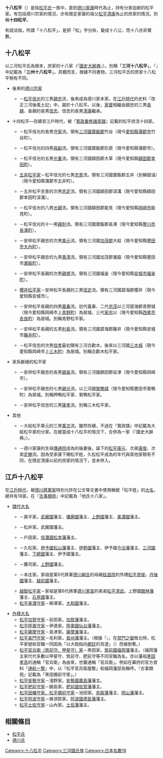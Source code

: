 '''十八松平'''（{{jp|j=十八松平|hg=じゅうはちまつだいら|rm=Jūhachimatsudaira|lead=yes}}）是指[[松平氏|松平氏]]一族中，直到[[德川家康|德川家康]]時代為止，持有分家血脈的松平家。有包括德川宗家的情況，亦有限定家康的祖父[[松平清康|松平清康]]為止的庶家的情況。別稱'''十四松平'''。

有說法指，所謂「十八松平」，是把「松」字分拆，變成十八公，而十八亦非實數。

== 十八松平 ==
以三河松平氏為根本，庶家的十八家（『[[國史大辭典_(昭和時代)|國史大辭典]]』）。別稱「'''三河十八松平'''」。『{{tsl|ja|改正三河後風土記}}』中記載為「'''三州十八松平'''」。具體而言，根據不同書物，三河松平氏的庶家十八松平稍有不同。

*後來的[[德川宗家|德川宗家]]
**{{tsl|ja|安祥松平家}}－[[松平信光|松平信光]]的三男[[松平親忠|親忠]]流，後來成為德川家本家。在[[江戶時代|江戶時代]]的史料『改正三河後風土記』中，屬於十八松平。以後，[[家督|家督]]相繼由親忠的三男[[松平長親|長親]]、長親的長男[[松平信忠|信忠]]、信忠的長男[[松平清康|清康]]繼承。

*十四松平—存續至江戶時代，被『[[寬政重修諸家譜|寬政重修諸家譜]]』記載的松平庶流十四家。
**{{tsl|ja|竹谷松平家}}－松平信光的長男[[松平守家|守家]]流。領有[[三河國|三河國]][[寶飯郡|寶飯郡]]竹谷（現今[[愛知縣|愛知縣]][[蒲郡市|蒲郡市]]竹谷町）。
**{{tsl|ja|形原松平家}}－松平信光的四男[[松平與副|與副]]流。領有三河國寶飯郡形原（現今愛知縣蒲郡市{{tsl|ja|形原町}}）。
**{{tsl|ja|大草松平家}}－松平信光的五男[[松平光重_(大草松平家)|光重]]流。領有三河國額田郡大草（現今愛知縣[[額田郡|額田郡]][[幸田町|幸田町]]）。
**[[五井松平家|五井松平家]]－松平信光的七男[[松平忠景|忠景]]流。領有三河國寶飯郡五井（別稱御油）（現今愛知縣蒲郡市五井町）。
**{{tsl|ja|深溝松平家}}－五井松平忠景的次男[[松平忠定|忠定]]流。領有三河國額田郡深溝（現今愛知縣額田郡幸田町深溝）。
**{{tsl|ja|能見松平家}}－松平信光的八男[[松平光親|光親]]流。領有三河國額田郡能見（現今愛知縣[[岡崎市|岡崎市]]能見町）。
**{{tsl|ja|長澤松平家|長澤松平家}}－松平信光的十一男[[松平親則|親則]]流。領有三河國寶飯郡長澤（現今愛知縣[[豐川市|豐川市]][[長澤町|長澤町]]）。
**{{tsl|ja|大給松平家}}－安祥松平親忠的次男[[松平乘元|乘元]]流。領有三河國[[加茂郡|加茂郡]]大給（現今愛知縣[[豐田市|豐田市]][[大內町|大內町]]）。
**{{tsl|ja|滝脇松平家|瀧脇松平家}}－安祥松平親忠的九男[[松平乘清|乘清]]流。領有三河國加茂郡瀧脇（現今愛知縣豐田市[[瀧脇町|瀧脇町]]）。
**{{tsl|ja|福釜松平家}}－安祥松平長親的次男[[松平親盛|親盛]]流。領有三河國{{tsl|ja|碧海郡}}福釜（現今愛知縣[[安城市_(日本)|安城市]][[福釜町|福釜町]]）。
**[[櫻井松平家|櫻井松平家]]－安祥松平長親的三男[[松平信定|信定]]流。領有三河國碧海郡櫻井（現今愛知縣安城市{{tsl|ja|桜井町|櫻井町}}）。
**{{tsl|ja|東条松平家|東條松平家}}－安祥松平長親的四男[[松平義春|義春]]流。初代義春、二代[[松平忠茂|忠茂]]以三河碧海郡青野城（現今愛知縣岡崎市上[[青野町|青野町]]）為居城，三代[[松平家忠|家忠]]以{{tsl|ja|東条城|東條城}}（現今愛知縣[[西尾市|西尾市]][[吉良町|吉良町]]）為居城。別稱青野松平家。
**{{tsl|ja|藤井松平家}}－安祥松平長親的五男[[松平利長|利長]]流。領有三河國碧海郡藤井（現今愛知縣安城市[[藤井町|藤井町]]）。
**{{tsl|ja|三木松平家}}－松平信忠的次男[[松平信孝_(戰國時代)|信孝]]最初領有三河合歡木。後來以三河國[[三木城|三木城]]（現今愛知縣岡崎市上[[三木町|三木町]]）為居城。別稱合歡木松平家。

*家系斷絕的松平家
**{{tsl|ja|岩津松平家}}－安祥松平親忠的長男[[松平親長_(岩津家)|親長]]流。領有三河國額田郡岩津（現今愛知縣岡崎市{{tsl|ja|岩津町}}）。
**{{tsl|ja|西福釜松平家}}－安祥松平親忠的七男[[松平親光|親光]]流。以三河國[[鴛鴨城|鴛鴨城]]（現今愛知縣豐田市鴛鴨町）為居城。別稱押鴨松平家、鴛鴨松平家。
**{{tsl|ja|鵜殿松平家}}－安祥松平信忠的三男[[松平康孝|康孝]]流。別稱三木松平家。

*其他
**{{tsl|ja|宮石松平家}}－大給松平乘元的三男[[松平乘次_(宮石松平家)|乘次]]流。雖然存續，不過在『寬政譜』中記載為大給松平家的分家。在被當成十八松平的情況下，合併為一家（『國史大辭典』）。
**{{tsl|ja|久松松平家}}－德川家康的生母[[於大之方|傳通院]]成為{{tsl|ja|久松氏}}的後妻後，誕下的[[松平康元|松平康元]]、次弟[[松平康俊|康俊]]、次弟[[松平定勝|定勝]]流。因為受家康下賜松平姓，久松松平成為{{tsl|ja|一門}}的年代與其他家稍有不同，在限定清康以前的庶家的情況下，並未併入。

== 江戶十八松平 ==
在[[江戶時代|江戶時代]]，被[[德川將軍家|德川將軍家]]特別允許在公文等文書中使用稱號「松平姓」的[[大名_(稱謂)|大名]]，總共有18家。在『[[古事類苑|古事類苑]]』中記載為「他氏十八家」。

*[[譜代大名|譜代大名]]
**{{tsl|ja|奥平松平家|奧平松平家}}－奧平家。[[武藏國|武藏國]]{{tsl|ja|忍藩}}藩主、[[播磨國|播磨國]]{{tsl|ja|姫路新田藩|姬路新田藩}}藩主、[[上野國|上野國]]{{tsl|ja|小幡藩}}藩主、[[美濃國|美濃國]]{{tsl|ja|加納藩}}藩主。
**{{tsl|ja|松井松平家|松井松平家}}－松井家。武藏國{{tsl|ja|川越藩}}藩主。
**{{tsl|ja|戸田松平家|戶田松平家}}－戶田家。[[信濃國|信濃國]][[松本藩|松本藩]]藩主。
**{{tsl|ja|久松松平家}}－久松家。[[伊予國|伊予國]][[松山藩|松山藩]]藩主、[[伊勢國|伊勢國]]{{tsl|ja|桑名藩}}藩主、伊予國[[今治藩|今治藩]]藩主、[[三河國|三河國]]{{tsl|ja|刈谷藩}}藩主、[[下總國|下總國]]{{tsl|ja|多古藩}}藩主、伊予國{{tsl|ja|松山新田藩}}藩主。
**{{tsl|ja|鷹司松平家}}－鷹司家。[[上野國|上野國]]{{tsl|ja|吉井藩}}藩主。
**{{tsl|ja|本庄松平家|本庄松平家}}－本庄家。家祖是第5代將軍[[德川綱吉|德川綱吉]]的母親[[桂昌院|桂昌院]]的外甥[[松平資俊|松平資俊]]。[[丹後國|丹後國]]{{tsl|ja|宮津藩}}藩主、[[越前國|越前國]]{{tsl|ja|高森藩}}藩主。
**[[越智松平家|越智松平家]]－家祖是第6代將軍[[德川家宣|德川家宣]]的弟弟[[松平清武|松平清武]]。上野國[[館林藩|館林藩]]藩主、[[石見國|石見國]]{{tsl|ja|浜田藩|濱田藩}}藩主。　　
**[[柳澤氏|松平美濃守家]]－柳澤家。[[大和國|大和國]]{{tsl|ja|郡山藩}}藩主。

*[[外樣大名|外樣大名]]
**[[前田氏|松平加賀守家]]－前田家。[[加賀藩|加賀藩]]藩主。
**[[伊達氏|松平陸奧守家]]－伊達家。[[陸奧國|陸奧國]][[仙台藩|仙台藩]]藩主。
**[[島津氏|松平薩摩守家]]－島津家。[[薩摩藩|薩摩藩]]藩主。
**[[毛利氏|松平長門守家]]－毛利家。[[長州藩|長州藩]]藩主。（根據『{{tsl|ja|徳川禁令考|德川禁令考}}』，在[[禁門之變|禁門之變]]敗北時，松平家號和官職一同因為「以大砲指向[[朝廷|朝廷]]的背道」（{{lang|ja|朝廷に大砲を向け不届き}}）而被剝奪。）
**[[黑田氏|松平官兵衛（筑前守、甲斐守）家]]－黑田家。[[筑前國|筑前國]][[福岡藩|福岡藩]]藩主。（福岡藩主家代代多數以甲斐守、筑前守、肥前守等不同官職為名，亦以藩祖[[黑田孝高|黑田孝高]]的通稱「官兵衛」為由來，世襲通稱「官兵衛」。例如在幕府的官方資料『[[通航一覽|通航一覽]]』中，以「松平官兵衛屋敷」和福岡藩邸為稱呼。『古事類苑』記載為「黑田備前守家」。）
**[[浅野氏|松平安藝守家]]－淺野家。[[安藝國|安藝國]][[廣島藩|廣島藩]]藩主。
**[[鍋島氏|松平肥前守家]]－鍋島家。[[肥前國|肥前國]][[佐賀藩|佐賀藩]]藩主。
**[[池田氏|松平因幡守家、松平備前守家]]－池田家。[[鳥取藩|鳥取藩]]藩主、[[岡山藩|岡山藩]]藩主。
**[[蜂須賀氏|松平阿波守家]]－蜂須賀家。[[阿波國|阿波國]][[德島藩|德島藩]]藩主。
**[[土佐山內氏|松平土佐守家]]－山內家。[[土佐藩|土佐藩]]藩主。

== 相關條目 ==
*[[松平氏|松平氏]]
*[[德川氏|德川氏]]

[[Category:十八松平|Category:十八松平]]
[[Category:三河國氏族|Category:三河國氏族]]
[[Category:日本名數18|Category:日本名數18]]
